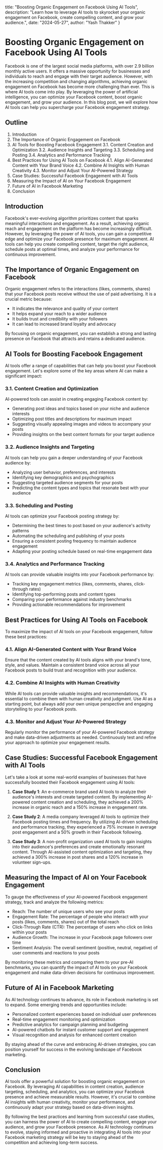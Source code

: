   title: "Boosting Organic Engagement on Facebook Using AI Tools",
  description: "Learn how to leverage AI tools to skyrocket your organic engagement on Facebook, create compelling content, and grow your audience.",
  date: "2024-05-27",
  author: "Yash Thakker"
}

# Boosting Organic Engagement on Facebook Using AI Tools

Facebook is one of the largest social media platforms, with over 2.9 billion monthly active users. It offers a massive opportunity for businesses and individuals to reach and engage with their target audience. However, with the increasing competition and changing algorithms, achieving organic engagement on Facebook has become more challenging than ever. This is where AI tools come into play. By leveraging the power of artificial intelligence, you can optimize your Facebook content, boost organic engagement, and grow your audience. In this blog post, we will explore how AI tools can help you supercharge your Facebook engagement strategy.

## Outline

1. Introduction
2. The Importance of Organic Engagement on Facebook
3. AI Tools for Boosting Facebook Engagement
   3.1. Content Creation and Optimization
   3.2. Audience Insights and Targeting
   3.3. Scheduling and Posting
   3.4. Analytics and Performance Tracking
4. Best Practices for Using AI Tools on Facebook
   4.1. Align AI-Generated Content with Your Brand Voice
   4.2. Combine AI Insights with Human Creativity
   4.3. Monitor and Adjust Your AI-Powered Strategy
5. Case Studies: Successful Facebook Engagement with AI Tools
6. Measuring the Impact of AI on Your Facebook Engagement
7. Future of AI in Facebook Marketing
8. Conclusion

## Introduction

Facebook's ever-evolving algorithm prioritizes content that sparks meaningful interactions and engagement. As a result, achieving organic reach and engagement on the platform has become increasingly difficult. However, by leveraging the power of AI tools, you can gain a competitive edge and optimize your Facebook presence for maximum engagement. AI tools can help you create compelling content, target the right audience, schedule posts at optimal times, and analyze your performance for continuous improvement.

## The Importance of Organic Engagement on Facebook

Organic engagement refers to the interactions (likes, comments, shares) that your Facebook posts receive without the use of paid advertising. It is a crucial metric because:

- It indicates the relevance and quality of your content
- It helps expand your reach to a wider audience
- It builds trust and credibility with your followers
- It can lead to increased brand loyalty and advocacy

By focusing on organic engagement, you can establish a strong and lasting presence on Facebook that attracts and retains a dedicated audience.

## AI Tools for Boosting Facebook Engagement

AI tools offer a range of capabilities that can help you boost your Facebook engagement. Let's explore some of the key areas where AI can make a significant impact:

### 3.1. Content Creation and Optimization

AI-powered tools can assist in creating engaging Facebook content by:

- Generating post ideas and topics based on your niche and audience interests
- Optimizing post titles and descriptions for maximum impact
- Suggesting visually appealing images and videos to accompany your posts
- Providing insights on the best content formats for your target audience

### 3.2. Audience Insights and Targeting

AI tools can help you gain a deeper understanding of your Facebook audience by:

- Analyzing user behavior, preferences, and interests
- Identifying key demographics and psychographics
- Suggesting targeted audience segments for your posts
- Predicting the content types and topics that resonate best with your audience

### 3.3. Scheduling and Posting

AI tools can optimize your Facebook posting strategy by:

- Determining the best times to post based on your audience's activity patterns
- Automating the scheduling and publishing of your posts
- Ensuring a consistent posting frequency to maintain audience engagement
- Adapting your posting schedule based on real-time engagement data

### 3.4. Analytics and Performance Tracking

AI tools can provide valuable insights into your Facebook performance by:

- Tracking key engagement metrics (likes, comments, shares, click-through rates)
- Identifying top-performing posts and content types
- Comparing your performance against industry benchmarks
- Providing actionable recommendations for improvement

## Best Practices for Using AI Tools on Facebook

To maximize the impact of AI tools on your Facebook engagement, follow these best practices:

### 4.1. Align AI-Generated Content with Your Brand Voice

Ensure that the content created by AI tools aligns with your brand's tone, style, and values. Maintain a consistent brand voice across all your Facebook posts to build trust and recognition with your audience.

### 4.2. Combine AI Insights with Human Creativity

While AI tools can provide valuable insights and recommendations, it's essential to combine them with human creativity and judgment. Use AI as a starting point, but always add your own unique perspective and engaging storytelling to your Facebook posts.

### 4.3. Monitor and Adjust Your AI-Powered Strategy

Regularly monitor the performance of your AI-powered Facebook strategy and make data-driven adjustments as needed. Continuously test and refine your approach to optimize your engagement results.

## Case Studies: Successful Facebook Engagement with AI Tools

Let's take a look at some real-world examples of businesses that have successfully boosted their Facebook engagement using AI tools:

1. **Case Study 1**: An e-commerce brand used AI tools to analyze their audience's interests and create targeted content. By implementing AI-powered content creation and scheduling, they achieved a 200% increase in organic reach and a 150% increase in engagement rate.

2. **Case Study 2**: A media company leveraged AI tools to optimize their Facebook posting times and frequency. By utilizing AI-driven scheduling and performance tracking, they experienced a 75% increase in average post engagement and a 50% growth in their Facebook following.

3. **Case Study 3**: A non-profit organization used AI tools to gain insights into their audience's preferences and create emotionally resonant content. Through AI-assisted content optimization and targeting, they achieved a 300% increase in post shares and a 120% increase in volunteer sign-ups.

## Measuring the Impact of AI on Your Facebook Engagement

To gauge the effectiveness of your AI-powered Facebook engagement strategy, track and analyze the following metrics:

- Reach: The number of unique users who see your posts
- Engagement Rate: The percentage of people who interact with your posts (likes, comments, shares) out of the total reach
- Click-Through Rate (CTR): The percentage of users who click on links within your posts
- Audience Growth: The increase in your Facebook page followers over time
- Sentiment Analysis: The overall sentiment (positive, neutral, negative) of user comments and reactions to your posts

By monitoring these metrics and comparing them to your pre-AI benchmarks, you can quantify the impact of AI tools on your Facebook engagement and make data-driven decisions for continuous improvement.

## Future of AI in Facebook Marketing

As AI technology continues to advance, its role in Facebook marketing is set to expand. Some emerging trends and opportunities include:

- Personalized content experiences based on individual user preferences
- Real-time engagement monitoring and optimization
- Predictive analytics for campaign planning and budgeting
- AI-powered chatbots for instant customer support and engagement
- Visual recognition and analysis for enhanced content creation

By staying ahead of the curve and embracing AI-driven strategies, you can position yourself for success in the evolving landscape of Facebook marketing.

## Conclusion

AI tools offer a powerful solution for boosting organic engagement on Facebook. By leveraging AI capabilities in content creation, audience targeting, scheduling, and analytics, you can optimize your Facebook presence and achieve measurable results. However, it's crucial to combine AI insights with human creativity, monitor your performance, and continuously adapt your strategy based on data-driven insights.

By following the best practices and learning from successful case studies, you can harness the power of AI to create compelling content, engage your audience, and grow your Facebook presence. As AI technology continues to evolve, staying informed and proactive in integrating AI tools into your Facebook marketing strategy will be key to staying ahead of the competition and achieving long-term success.